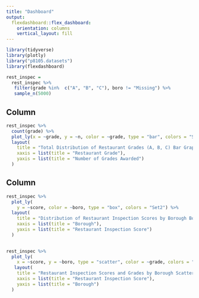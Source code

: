 ```yaml
---
title: "Dashboard"
output: 
  flexdashboard::flex_dashboard:
    orientation: columns
    vertical_layout: fill
---
```

```r
library(tidyverse)
library(plotly)
library("p8105.datasets")
library(flexdashboard)


```

```r
rest_inspec =
  rest_inspec %>% 
   filter(grade %in%  c("A", "B", "C"), boro != "Missing") %>%
   sample_n(5000)
```

Column {data-width=650}
-----------------------------------------------------------------------


```r

rest_inspec %>%
  count(grade) %>%
  plot_ly(x = ~grade, y = ~n, color = ~grade, type = "bar", colors = "Set3" ) %>%
  layout(
    title = "Total Distribution of Restaurant Grades (A, B, C) Bar Graph",
    xaxis = list(title = "Restaurant Grade"),
    yaxis = list(title = "Number of Grades Awarded")
  )


```

Column {data-width=350}
-----------------------------------------------------------------------



```r
rest_inspec %>%
  plot_ly(
    y = ~score, color = ~boro, type = "box", colors = "Set2") %>%
  layout(
    title = "Distribution of Restaurant Inspection Scores by Borough Boxplot",
    xaxis = list(title = "Borough"),
    yaxis = list(title = "Restaurant Inspection Score")
  )
  
```



```r


rest_inspec %>%
  plot_ly(
    x = ~score, y = ~boro, type = "scatter", color = ~grade, colors = "Set1") %>%
   layout(
    title = "Restaurant Inspection Scores and Grades by Borough Scatterplot",
    xaxis = list(title = "Restaurant Inspection Score"),
    yaxis = list(title = "Borough")
  )

```

